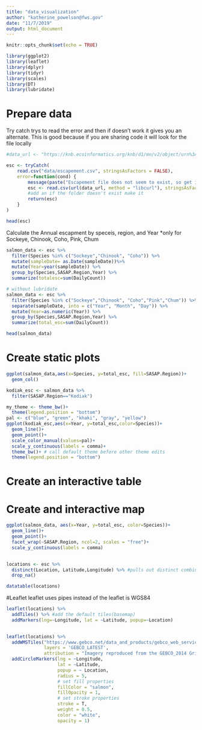 ```yaml
---
title: "data_visualization"
author: "katherine_powelson@fws.gov"
date: "11/7/2019"
output: html_document
---
```


```r
knitr::opts_chunk$set(echo = TRUE)
```

```r
library(ggplot2)
library(leaflet)
library(dplyr)
library(tidyr)
library(scales)
library(DT)
library(lubridate)
```

# Prepare data
Try catch trys to read the error and then if doesn't work it gives you an alternate. 
This is good because if you are sharing code it will look for the file locally 
```r
#data_url <- "https://knb.ecoinformatics.org/knb/d1/mn/v2/object/urn%3Auuid%3Af119a05b-bbe7-4aea-93c6-85434dcb1c5e"

esc <- tryCatch(
    read.csv("data/escapement.csv", stringsAsFactors = FALSE),
    error=function(cond) {
        message(paste("Escapement file does not seem to exist, so get it from the KNB."))
        esc <- read.csv(url(data_url, method = "libcurl"), stringsAsFactors = FALSE)
        #add an if the folder doesn't exist make it 
        return(esc)
    }
)

head(esc)
```

Calculate the Annual escapment by speceis, region, and Year 
  *only for Sockeye, Chinook, Coho, Pink, Chum 
  
```r

salmon_data <- esc %>% 
  filter(Species %in% c("Sockeye","Chinook", "Coho")) %>% 
  mutate(sampleDate= as.Date(sampleDate))%>% 
  mutate(Year=year(sampleDate)) %>% 
  group_by(Species,SASAP.Region,Year) %>% 
  summarize(totalesc=sum(DailyCount))

# without lubridate 
salmon_data <- esc %>% 
  filter(Species %in% c("Sockeye","Chinook", "Coho","Pink","Chum")) %>% ## you can us == in 
  separate(sampleDate, into = c("Year", "Month", "Day")) %>% 
  mutate(Year=as.numeric(Year)) %>% 
  group_by(Species,SASAP.Region,Year) %>% 
  summarize(total_esc=sum(DailyCount))

head(salmon_data)
```

# Create static plots 

```r
ggplot(salmon_data,aes(x=Species, y=total_esc, fill=SASAP.Region))+
  geom_col()

```
```r
kodiak_esc <- salmon_data %>% 
  filter(SASAP.Region=="Kodiak")

my_theme <- theme_bw()+
  theme(legend.position = "bottom")
pal <- c("blue", "green", "khaki", "gray", "yellow")
ggplot(kodiak_esc,aes(x=Year, y=total_esc,color=Species))+
  geom_line()+
  geom_point()+
  scale_color_manual(values=pal)+
  scale_y_continuous(labels = comma)+
  theme_bw()+ # call default theme before other theme edits
  theme(legend.position = "bottom")

```


# Create an interactive table 

# Create and interactive map

```r
ggplot(salmon_data, aes(x=Year, y=total_esc, color=Species))+
  geom_line()+
  geom_point()+
  facet_wrap(~SASAP.Region, ncol=2, scales = "free")+
  scale_y_continuous(labels = comma)
  
```


```r
locations <- esc %>% 
  distinct(Location, Latitude,Longitude) %>% #pulls out distinct combinatiosn
  drop_na()

datatable(locations)
```
#Leaflet
leaflet uses pipes instead of the leaflet is WGS84
```r
leaflet(locations) %>% 
  addTiles() %>% #add the default tiles(basemap)
  addMarkers(lng=~Longitude, lat = ~Latitude, popup=~Location)
  
```

```r
leaflet(locations) %>% 
  addWMSTiles("https://www.gebco.net/data_and_products/gebco_web_services/web_map_service/mapserv?",
              layers = 'GEBCO_LATEST',
              attribution = "Imagery reproduced from the GEBCO_2014 Grid, version 20150318, www.gebco.net") %>%
  addCircleMarkers(lng = ~Longitude,
                   lat = ~Latitude,
                   popup = ~ Location,
                   radius = 5,
                   # set fill properties
                   fillColor = "salmon",
                   fillOpacity = 1,
                   # set stroke properties
                   stroke = T,
                   weight = 0.5,
                   color = "white",
                   opacity = 1)
```



